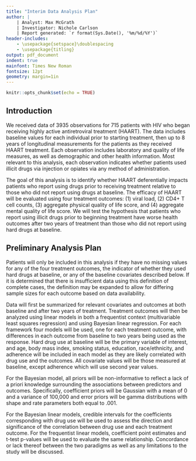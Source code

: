 ```yaml
---
title: "Interim Data Analysis Plan"
author: |
    | Analyst: Max McGrath
    | Investigator: Nichole Carlson
    | Report generated: `r format(Sys.Date(), '%m/%d/%Y')`
header-includes:
    - \usepackage{setspace}\doublespacing
    - \usepackage{titling}
output: pdf_document
indent: true
mainfont: Times New Roman
fontsize: 12pt
geometry: margin=1in
---
```


```r
knitr::opts_chunk$set(echo = TRUE)
```

\newpage

## Introduction

We received data of 3935 observations for 715 patients with HIV who began 
receiving highly active antiretroviral treatment (HAART). The data includes 
baseline values for each individual prior to starting treatment, then up 
to 8 years of longitudinal measurements for the patients as they received
HAART treatment. Each observation includes laboratory and quality of life
measures, as well as demographic and other health information. Most relevant to
this analysis, each observation indicates whether patients used
illicit drugs via injection or opiates via any method of
administration.

The goal of this analysis is to identify whether HAART deferentially impacts
patients who report using drugs prior to receiving treatment relative to those
who did not report using drugs at baseline.
The efficacy of HAART will be evaluated using four treatment outcomes: (1) viral
load, (2) CD4+ T cell counts, (3) aggregate physical quality of life score, and 
(4) aggregate mental quality of life score. We will test the hypothesis that
patients who report using illicit drugs prior to beginning treatment have worse
health outcomes after two years of treatment than those who did not report
using hard drugs at baseline.

## Preliminary Analysis Plan

Patients will only be included in this analysis if they have no missing values
for any of the four treatment outcomes, the indicator of whether they used hard 
drugs at baseline, or any of the baseline covariates described below. If it is
determined that there is insufficient data using this definition of complete 
cases, the definition may be expanded to allow for differing sample sizes for 
each outcome based on data availability.

Data will first be summarized for relevant covariates and outcomes 
at both baseline and after
two years of treatment. Treatment outcomes will then be analyzed using linear
models in both a frequentist context (multivariable least squares regression) 
and using Bayesian linear regression. For each framework four models will be
used, one for each
treatment outcome, with differences in each outcome from baseline to two years
being used as the response. Hard drug use at baseline will be the primary
variable of interest, and age, body mass index, smoking status, education,
race/ethnicity, and adherence will be included in each model as they are likely
correlated with drug use and the outcomes. All covariate values
will be those measured at baseline, except adherence which will use second year
values. 

For the Bayesian model, all priors will be non-informative to reflect a lack of
a priori knowledge surrounding the associations between predictors and outcomes.
Specifically, coefficient priors will be Gaussian with a mean of 0 and a
variance of 100,000 and error priors will be gamma distributions with shape and
rate parameters both equal to .001.

For the Bayesian linear models, credible intervals for the coefficients 
corresponding with drug use will be used to assess the direction and significance
of the correlation between drug use and each treatment outcome. For the
frequentist linear models, coefficient point estimates and t-test p-values will
be used to evaluate the same relationship. Concordance or lack thereof between
the two paradigms as well as any limitations to the study will be discussed.








